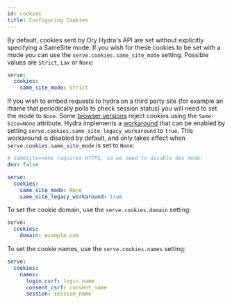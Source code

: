 ```yaml
---
id: cookies
title: Configuring Cookies
---
```


By default, cookies sent by Ory Hydra's API are set without explicitly specifying a SameSite mode. If you wish for
these cookies to be set with a mode you can use the `serve.cookies.same_site_mode` setting. Possible values are `Strict`, `Lax` or
`None`:

```yaml
serve:
  cookies:
    same_site_mode: Strict
```

If you wish to embed requests to hydra on a third party site (for example an iframe that periodically polls to check session
status) you will need to set the mode to `None`. Some [browser versions](https://www.chromium.org/updates/same-site/incompatible-clients) reject cookies using the `Same-Site=None`
attribute. Hydra implements a [workaround](https://web.dev/samesite-cookie-recipes/#handling-incompatible-clients) that can be
enabled by setting `serve.cookies.same_site_legacy_workaround` to `true`. This workaround is disabled by default, and only takes
effect when `serve.cookies.same_site_mode` is set to `None`:

```yaml
# SameSite=none requires HTTPS, so we need to disable dev mode:
dev: false

serve:
  cookies:
    same_site_mode: None
    same_site_legacy_workaround: true
```

To set the cookie domain, use the `serve.cookies.domain` setting:

```yaml
serve:
  cookies:
    domain: example.com
```

To set the cookie names, use the `serve.cookies.names` setting:

```yaml
serve:
  cookies:
    names:
      login_csrf: login_name
      consent_csrf: consent_name
      session: session_name
```
